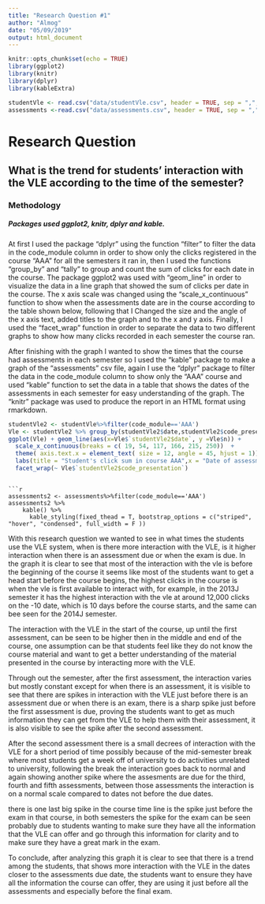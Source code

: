 ```yaml
---
title: "Research Question #1"
author: "Almog"
date: "05/09/2019"
output: html_document
---
```


```r
knitr::opts_chunk$set(echo = TRUE)
library(ggplot2)
library(knitr)
library(dplyr)
library(kableExtra)
```

```r
studentVle <- read.csv("data/studentVle.csv", header = TRUE, sep = ",", stringsAsFactors = FALSE)
assessments <-read.csv("data/assessments.csv", header = TRUE, sep = ",", stringsAsFactors = TRUE)
```



# Research Question
## What is the trend for students' interaction with the VLE according to the time of the semester?
### Methodology
##### Packages used ggplot2, knitr, dplyr and kable. 

At first I used the package "dplyr" using the function "filter" to filter the data in the code_module column in order to show only the clicks registered in the course "AAA" for all the semesters it ran in, then I used the functions "group_by" and "tally" to group and count the sum of clicks for each date in the course.
The package ggplot2 was used with "geom_line" in order to visualize the data in a line graph that showed the sum of clicks per date in the course.
The x axis scale was changed using the "scale_x_continuous" function to show when the assessments date are in the course according to the table shown below,  following that I Changed the size and the angle of the x axis text, added titles to the graph and to the x and y axis. Finally, I used the "facet_wrap" function in order to separate the data to two different graphs to show how many clicks recorded in each semester the course ran. 

After finishing with the graph I wanted to show the times that the course had assessments in each semester so I used the "kable" package to make a graph of the "assessments" csv file, again I use the "dplyr" package to filter the data in the code_module column to show only the "AAA" course and used "kable" function to set the data in a table that shows the dates of the assessments in each semester for easy understanding of the graph.
The "knitr" package was used to produce the report in an HTML format using rmarkdown.

```r
studentVle2 <- studentVle%>%filter(code_module=='AAA')
Vle <- studentVle2 %>% group_by(studentVle2$date,studentVle2$code_presentation) %>% tally(sum_click)
ggplot(Vle) + geom_line(aes(x=Vle$`studentVle2$date`, y =Vle$n)) + 
  scale_x_continuous(breaks = c( 19, 54, 117, 166, 215, 250))  + 
  theme( axis.text.x = element_text( size = 12, angle = 45, hjust = 1)) +
  labs(title = "Student's click sum in course AAA",x = "Date of assessments in the course", y="Click sum") + 
  facet_wrap(~ Vle$`studentVle2$code_presentation`)
```

```

```r
assessments2 <- assessments%>%filter(code_module=='AAA')
assessments2 %>%
    kable() %>%  
      kable_styling(fixed_thead = T, bootstrap_options = c("striped", "hover", "condensed", full_width = F ))
```

With this research question we wanted to see in what times the students use the VLE system, when is there more interaction with the VLE, is it higher interaction when there is an assessment due or when the exam is due.
In the graph it is clear to see that most of the interaction with the vle is before the beginning of the course it seems like most of the students want to get a head start before the course begins, the highest clicks in the course is when the vle is first available to interact with, for example, in the 2013J semester it has the highest interaction with the vle at around 12,000 clicks on the -10 date, which is 10 days before the course starts, and the same can bee seen for the 2014J semester. 

The interaction with the VLE in the start of the course, up until the first assessment, can be seen to be higher then in the middle and end of the course, one assumption can be that students feel like they do not know the course material and want to get a better understanding of the material presented in the course by interacting more with the VLE.

Through out the semester, after the first assessment, the interaction varies but mostly constant except for when there is an assessment, it is visible to see that there are spikes in interaction with the VLE just before there is an assessment due or when there is an exam, there is a sharp spike just before the first assessment is due, proving the students want to get as much information they can get from the VLE to help them with their assessment, it is also visible to see the spike after the second assessment. 

After the second assessment there is a small decrees of interaction with the VLE for a short period of time possibly because of the mid-semester break where most students get a week off of university to do activities unrelated to university, following the break the interaction goes back to normal and again showing another spike where the assesments are due for the third, fourth and fifth assessments, between those assessments the interaction is on a normal scale compared to dates not before the due dates. 

there is one last big spike in the course time line is the spike just before the exam in that course, in both semesters the spike for the exam can be seen probably due to students wanting to make sure they have all the information that the VLE can offer and go through this information for clarity and to make sure they have a great mark in the exam. 

To conclude, after analyzing this graph it is clear to see that there is a trend among the students, that shows more interaction with the VLE in the dates closer to the assessments due date, the students want to ensure they have all the information the course can offer, they are using it just before all the assessments and especially before the final exam.




